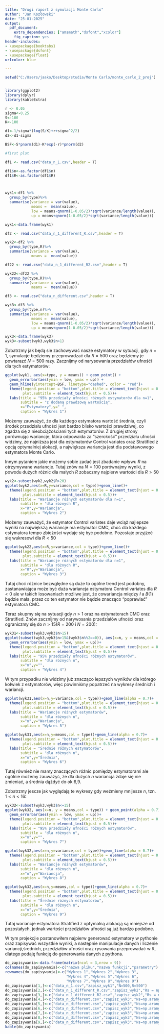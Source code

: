 ```yaml
---
title: "Drugi raport z symulacji Monte Carlo"
author: "Jan Kozłowski"
date: "25-01-2025"
output: 
  pdf_document:
    extra_dependencies: ["amsmath","dsfont","xcolor"]
    fig_caption: yes
header-includes:
- \usepackage{booktabs}
- \usepackage{dsfont}
- \usepackage{float}
urlcolor: blue

---
```



```r
setwd("C:/Users/jaako/Desktop/studia/Monte Carlo/monte_carlo_2_proj")


library(ggplot2)
library(dplyr)
library(kableExtra)


```

```r
r <- 0.05
sigma<-0.25
S<-100
K<-100

d1<-1/sigma*(log(S/K)+r+sigma^2/2)
d2<-d1-sigma

BSF<-S*pnorm(d1)-K*exp(-r)*pnorm(d2)
```


```r


#first plot 

df1 <- read.csv("data_n_1.csv",header = T)

df1$n<-as.factor(df1$n)
df1$R<-as.factor(df1$R)



wyk1<-df1 %>%
  group_by(type)%>%
  summarise(variance = var(value),
            means =  mean(value),
            low = means-qnorm(1-0.05/2)*sqrt(variance/length(value)),
            up = means+qnorm(1-0.05/2)*sqrt(variance/length(value)))

wyk1<-data.frame(wyk1)

```


```r
df2 <- read.csv("data_n_1_different_R.csv",header = T)

wyk2<-df2 %>%
  group_by(type,R)%>%
  summarise(variance = var(value),
            means =  mean(value))

df22 <- read.csv("data_n_1_different_R2.csv",header = T)

wyk22<-df22 %>%
  group_by(type,R)%>%
  summarise(variance = var(value),
            means =  mean(value))

```


```r
df3 <- read.csv("data_n_different.csv",header = T)

wyk3<-df3 %>%
  group_by(type,n)%>%
  summarise(variance = var(value),
            means =  mean(value),
            low = means-qnorm(1-0.05/2)*sqrt(variance/length(value)),
            up = means+qnorm(1-0.05/2)*sqrt(variance/length(value)))

wyk3<-data.frame(wyk3)
wyk3<-subset(wyk3,wyk3$n>1)

```



\begin{center}
 \textbf{Przypadek dla n=1}
\end{center}
Zobatrzmy jak będą sie zachowywać nasze estymatory w sytuacji, gdy $n=1$, symulacje będziemy przeprowadzać dla $R=500$ oraz będziemy je powtarazć $N=500$ razy. Zacznijmy od narysowania przedziałów ufnośći dla tych estymatorów:

```r
ggplot(wyk1, aes(x=type, y = means)) + geom_point() +  
  geom_errorbar(aes(ymin = low, ymax = up)) + 
  geom_hline(yintercept=BSF, linetype="dashed", color = "red")+
  theme(legend.position = "bottom",plot.title = element_text(hjust = 0.5),
        plot.subtitle = element_text(hjust = 0.5))+ 
  labs(title = "95% przedziały ufności różnych estymatorów dla n=1",
       subtitle = "z dodaną prawdzową wartością",
       x="Estymatory",y=" ",
       caption = "Wykres 1")

```

Możemy zauważyć, że dla każdego estymatora wartość średnia, czyli środek przedziału ufności jest bardzo blisko wartości prawdziwej, co zgadza się z nieobciążościami tych estymatorów. Z drugiej strony porównując wariancje, która odpowaida za "szerokość" przedziału ufności widzimy, że najniższa jest dla estymatorów Control variates oraz Stratified z opcją optymalniej alokacji, a największa wariancja jest dla podstawowego estymatora Monte Carlo.
 
Innym pytaniem jakie możemy sobie zadać jest zbadanie wpływu $R$ na otrzymywane wariancje. Tutaj znów na $N=100$ porównajmy wyniki, z powodu dużych różnic dla małych $R$ zobaczmy najpierw wartości dla $R>50$ 


```r
wyk2<-subset(wyk2,wyk2$R>20)
ggplot(wyk2,aes(x=R,y=variance,col = type))+geom_line()+
  theme(legend.position = "bottom",plot.title = element_text(hjust = 0.5),
        plot.subtitle = element_text(hjust = 0.5))+ 
  labs(title = "Wariancje różnych estymatorów dla n=1",
       subtitle = "dla różnych R",
       x="R",y="Wariancja",
       caption = "Wykres 2")

```
Możemy zauważyć, że estymator Control variates daje wciąż najlepsze wyniki na największą wariancje ma estymator CMC, choć dla każdego estymatora tempo zbieżości wydaje się być podobne.
Pozostaje przyjżeć się wukresowi dla $R<50$

```r
ggplot(wyk22,aes(x=R,y=variance,col = type))+geom_line()+
  theme(legend.position = "bottom",plot.title = element_text(hjust = 0.5),
        plot.subtitle = element_text(hjust = 0.5))+ 
  labs(title = "Wariancje różnych estymatorów dla n=1",
       subtitle = "dla różnych R",
       x="R",y="Wariancja",
       caption = "Wykres 3")

```
Tutaj choć różnice bezwględne są duże to ogólne trend jest podobny, zastanawiająca może być duża wariancja estymatora Control variates dla $R<0$ ale w takich losowaniach możliwe jest, że cowariancja między $I$ a $B(1)$ będzie mała, przez co ten estymator nie będzie znacząco "poprawiać" estymatora CMC.


\begin{center}
 \textbf{Przypadek dla n>1}
\end{center}
Teraz skupmy się na sytuacji gdy $n>1$ oraz na estymatorach CMC oraz Stratified.
Znów zacznijmy od narywosania przedziałów ufności oraz ograniczmy się do $n>15$($R=200$ i $N=200$):

```r
wyk31<-subset(wyk3,wyk3$n>15)
ggplot(subset(wyk3,wyk3$n>15&(wyk3$n%%2==0)), aes(x=n, y = means,col = type)) + geom_point(alpha = 0.7) +  
  geom_errorbar(aes(ymin = low, ymax = up))+
  theme(legend.position = "bottom",plot.title = element_text(hjust = 0.5),
        plot.subtitle = element_text(hjust = 0.5))+ 
  labs(title = "95% przedziały ufności różnych estymatorów",
       subtitle = "dla różnych n",
       x="n",y="",
       caption = "Wykres 4")

```
W tym przypadku nie widzimy już znacząco lepszych wyników dla którego kolwiek z estymatorów, więc powinniśmy popatrzeć na wykresy średnich i wariancji.

```r

ggplot(wyk31,aes(x=n,y=variance,col = type))+geom_line(alpha = 0.7)+
  theme(legend.position = "bottom",plot.title = element_text(hjust = 0.5),
        plot.subtitle = element_text(hjust = 0.5))+ 
  labs(title = "Wariancje różnych estymatorów",
       subtitle = "dla różnych n",
       x="n",y="Wariancja",
       caption = "Wykres 5")

```


```r


ggplot(wyk31,aes(x=n,y=means,col = type))+geom_line(alpha = 0.7)+
  theme(legend.position = "bottom",plot.title = element_text(hjust = 0.5),
        plot.subtitle = element_text(hjust = 0.5))+ 
  labs(title = "Średnie różnych estymatorów",
       subtitle = "dla różnych n",
       x="n",y="Średnia",
       caption = "Wykres 6")
```

Tutaj również nie mamy znaczących różnic pomiędzy estymatorami ale ogólnie możemy zauważyć, że dla dużych $n$ wariancja zdaje się nie zmieniać, a średnia dążdyć do ok 6,9.

Zobatrzmy jescze jak wyglądają te wykresy gdy weźmieny mnijesze $n$, tzn. $1<n<16$:


```r
wyk32<-subset(wyk3,wyk3$n<=15)
ggplot(wyk32, aes(x=n, y = means,col = type)) + geom_point(alpha = 0.7) +  
  geom_errorbar(aes(ymin = low, ymax = up))+
  theme(legend.position = "bottom",plot.title = element_text(hjust = 0.5),
        plot.subtitle = element_text(hjust = 0.5))+ 
  labs(title = "95% przedziały ufności różnych estymatorów",
       subtitle = "dla różnych n",
       x="n",y="",
       caption = "Wykres 7")

```


```r

ggplot(wyk32,aes(x=n,y=variance,col = type))+geom_line(alpha = 0.7)+
  theme(legend.position = "bottom",plot.title = element_text(hjust = 0.5),
        plot.subtitle = element_text(hjust = 0.5))+ 
  labs(title = "Wariancje różnych estymatorów",
       subtitle = "dla różnych n",
       x="n",y="Wariancja",
       caption = "Wykres 8")

```


```r


ggplot(wyk32,aes(x=n,y=means,col = type))+geom_line(alpha = 0.7)+
  theme(legend.position = "bottom",plot.title = element_text(hjust = 0.5),
        plot.subtitle = element_text(hjust = 0.5))+ 
  labs(title = "Średnie różnych estymatorów",
       subtitle = "dla różnych n",
       x="n",y="Średnia",
       caption = "Wykres 9")
```

Tutaj wariancje estymatora Stratified z optymalną alokacją są mniejsze od pozostałych, jednak wartości przedziałów ufności są już bardzo podobne.
\begin{center}
 \textbf{Tabela wywoływania funkcji}
\end{center}

W tym projekcjie postanowiłem najpierw generować estymatory w pythonie oraz zapisywać wszystkie wyniki, a następnie manipulacje danych i liczenie variancji,średnich, przedziałów ufności oraz rysowania przeprowadać w R, dlatego podaję funkcję do generowania danych z pythona.
 
```r
do_zapisywania<-data.frame(matrix(ncol = 3,nrow = 9))
colnames(do_zapisywania)<-c("nazwa pliku","nazwa funkcji","parametry")
rownames(do_zapisywania)<-c("Wykres 1","Wykres 2","Wykres 3",
                            "Wykres 4","Wykres 5","Wykres 6",
                            "Wykres 7","Wykres 8","Wykres 9")
do_zapisywania[1,]<-c("data_n_1.csv","zapisz_wyk1","N=500,R=500")
do_zapisywania[2,]<-c("data_n_1_different_R.csv","zapisz_wyk2","Rs = np.arange(11,1000,50),N = 100")
do_zapisywania[3,]<-c("data_n_1_different_R2.csv","zapisz_wyk2","Rs = np.arange(2,50,1),N = 100")
do_zapisywania[4,]<-c("data_n_different.csv","zapisz_wyk3","Ns=np.arange(1,200,1),N=200,R=200")
do_zapisywania[5,]<-c("data_n_different.csv","zapisz_wyk3","Ns=np.arange(1,200,1),N=200,R=200")
do_zapisywania[6,]<-c("data_n_different.csv","zapisz_wyk3","Ns=np.arange(1,200,1),N=200,R=200")
do_zapisywania[7,]<-c("data_n_different.csv","zapisz_wyk3","Ns=np.arange(1,200,1),N=200,R=200")
do_zapisywania[8,]<-c("data_n_different.csv","zapisz_wyk3","Ns=np.arange(1,200,1),N=200,R=200")
do_zapisywania[9,]<-c("data_n_different.csv","zapisz_wyk3","Ns=np.arange(1,200,1),N=200,R=200")
kable(do_zapisywania)

```
